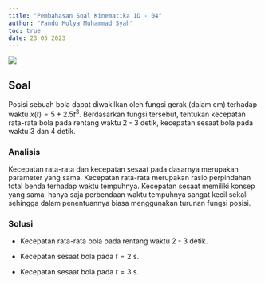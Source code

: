 ```yaml
---
title: "Pembahasan Soal Kinematika 1D - 04"
author: "Pandu Mulya Muhammad Syah"
toc: true
date: 23 05 2023
---
```


![](img/tb-kinematik-1d-04.png)

## Soal

Posisi sebuah bola dapat diwakilkan oleh fungsi gerak (dalam cm) terhadap waktu $x(t) = 5 + 2.5t^3$. Berdasarkan fungsi tersebut, tentukan kecepatan rata-rata bola pada rentang waktu 2 - 3 detik, kecepatan sesaat bola pada waktu 3 dan 4 detik.



### Analisis

Kecepatan rata-rata dan kecepatan sesaat pada dasarnya merupakan parameter yang sama. Kecepatan rata-rata merupakan rasio perpindahan total benda terhadap waktu tempuhnya. Kecepatan sesaat memiliki konsep yang sama, hanya saja perbendaan waktu tempuhnya sangat kecil sekali sehingga dalam penentuannya biasa menggunakan turunan fungsi posisi.

### Solusi

- Kecepatan rata-rata bola pada rentang waktu 2 - 3 detik.

```{=tex}
\begin{align*}
x(2) &= 5 + 2.5 \cdot (2)^3\\
x(2) &= 25 \text{ cm}\\
x(3) &= 5 + 2.5 \cdot (3)^3\\
x(3) &= 72.5 \text{ cm}\\
\overline{v} &= \frac{72.5 - 25}{3 - 2}\\
\overline{v} &= 47.5 \text{cm /s}
\end{align*}
```

- Kecepatan sesaat bola pada $t = 2 \text{ s}$.

```{=tex}
\begin{align*}
v(t) &= x''(t)\\
v(t) &= 7.5t^2\\
v(2) &= 7.5 \cdot (2)^2\\
v(2) &= 30 \text{ cm/s}
\end{align*}
```

- Kecepatan sesaat bola pada $t = 3 \text{ s}$.

```{=tex}
\begin{align*}
v(3) &= 7.5 \cdot (3)^2\\
v(3) &= 67.5 \text{ cm/s}
\end{align*}
```